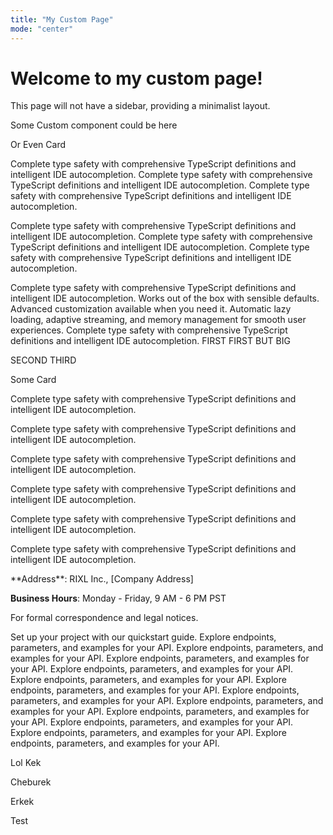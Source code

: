 ```yaml
---
title: "My Custom Page"
mode: "center"
---
```



# Welcome to my custom page!

This page will not have a sidebar, providing a minimalist layout.

Some Custom component could be here

Or Even Card

<Warning title="lol kek">Complete type safety with comprehensive TypeScript definitions and intelligent IDE autocompletion. Complete type safety with comprehensive TypeScript definitions and intelligent IDE autocompletion. Complete type safety with comprehensive TypeScript definitions and intelligent IDE autocompletion.</Warning>

<Warning>Complete type safety with comprehensive TypeScript definitions and intelligent IDE autocompletion. Complete type safety with comprehensive TypeScript definitions and intelligent IDE autocompletion. Complete type safety with comprehensive TypeScript definitions and intelligent IDE autocompletion.</Warning>

<Columns cols={3}>
  <Card
    title="LOLKEK First"
    href="lolkek.com"
    icon="code"
  >
    Complete type safety with comprehensive TypeScript definitions and intelligent IDE autocompletion.
  </Card>
  <Card
    title="CHEBUREK Configuration"
    href="http://cheburek.com"
    icon="zap"
  >
    Works out of the box with sensible defaults. Advanced customization available when you need it.
  </Card>
  <Card
    title="HINKAL Configuration"
    href="https://hinkal.com"
    icon="zap"
  >
    Automatic lazy loading, adaptive streaming, and memory management for smooth user experiences.
  </Card>
  <Card
    title="NOLINK First"
    icon="code"
    arrow="true"
  >
    Complete type safety with comprehensive TypeScript definitions and intelligent IDE autocompletion.
  </Card>
</Columns>
FIRST
<Icon icon="arrow-up-right" size={32} />
FIRST BUT BIG
<Icon icon="Arrow-Up-Right" size={32} />

SECOND
<Icon icon="ArrowUpRight" size={32} />
THIRD
<Icon icon="Arrow" size={32} />

<Card title="Card title" icon="text">
 Some Card
</Card>

<ColorGenerator />

<Columns cols={3}>
 <Card
   title="TypeScript First"
 >

   Complete type safety with comprehensive TypeScript definitions and intelligent IDE autocompletion.

   Complete type safety with comprehensive TypeScript definitions and intelligent IDE autocompletion.

 </Card>
 <Card
   title="TypeScript First"
 >

   Complete type safety with comprehensive TypeScript definitions and intelligent IDE autocompletion.

   Complete type safety with comprehensive TypeScript definitions and intelligent IDE autocompletion.

 </Card>
 <Card
   title="TypeScript First"
 >

   Complete type safety with comprehensive TypeScript definitions and intelligent IDE autocompletion.

   Complete type safety with comprehensive TypeScript definitions and intelligent IDE autocompletion.

 </Card>
</Columns>

<Card title="Company Information" icon={null}>
  **Address**: RIXL Inc., [Company Address]

  **Business Hours**: Monday - Friday, 9 AM - 6 PM PST

  For formal correspondence and legal notices.
</Card>

<Columns cols={4}>
  <Card title="Get started">
    Set up your project with our quickstart guide.
  </Card>
  <Card title="API reference">
    Explore endpoints, parameters, and examples for your API.
  </Card>
  <Card title="API reference">
    Explore endpoints, parameters, and examples for your API.
  </Card>
  <Card title="API reference">
    Explore endpoints, parameters, and examples for your API.
  </Card>
  <Card title="API reference">
    Explore endpoints, parameters, and examples for your API.
  </Card>
  <Card title="API reference">
    Explore endpoints, parameters, and examples for your API.
  </Card>
  <Card title="API reference">
    Explore endpoints, parameters, and examples for your API.
  </Card>
  <Card title="API reference">
    Explore endpoints, parameters, and examples for your API.
  </Card>
  <Card title="API reference">
    Explore endpoints, parameters, and examples for your API.
  </Card>
  <Card title="API reference">
    Explore endpoints, parameters, and examples for your API.
  </Card>
  <Card title="API reference">
    Explore endpoints, parameters, and examples for your API.
  </Card>
  <Card title="API reference">
    Explore endpoints, parameters, and examples for your API.
  </Card>
  <Card title="API reference">
    Explore endpoints, parameters, and examples for your API.
  </Card>
</Columns>

<Columns cols={4}>

Lol Kek

Cheburek

Erkek

Test
</Columns>
